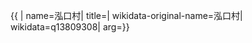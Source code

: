 {{ {{{1|PRC admin/showdata}}}|
name=泓口村|
title=|
wikidata-original-name=泓口村|
wikidata=q13809308|
arg={{{arg|}}}}}